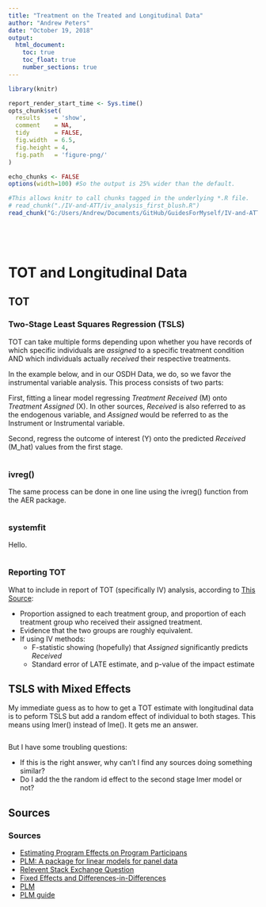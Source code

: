 ```yaml
---
title: "Treatment on the Treated and Longitudinal Data"
author: "Andrew Peters"
date: "October 19, 2018"
output: 
  html_document:
    toc: true
    toc_float: true
    number_sections: true
---
```


```r
library(knitr)
```

<!-- Set the report-wide options, and point to the external code file. -->
```r
report_render_start_time <- Sys.time()
opts_chunk$set(
  results    = 'show',
  comment    = NA,
  tidy       = FALSE,
  fig.width  = 6.5,
  fig.height = 4,
  fig.path   = 'figure-png/'
)

echo_chunks <- FALSE
options(width=100) #So the output is 25% wider than the default.

#This allows knitr to call chunks tagged in the underlying *.R file.
# read_chunk("./IV-and-ATT/iv_analysis_first_blush.R")
read_chunk("G:/Users/Andrew/Documents/GitHub/GuidesForMyself/IV-and-ATT/iv_analysis_first_blush.R")


```

<!-- Load 'sourced' R files.  Suppress the output when loading sources. -->
```r
```

<!-- Load R packages. Suppress the output when loading packages. -->
```r
```

<!-- Load any global functions and variables declared in the R file.  Suppress the output. -->
```r
```

<!-- Tweak the datasets.   -->
```r
```

TOT and Longitudinal Data {.tabset .tabset-fade}
=============================


TOT
-----------------------------
### Two-Stage Least Squares Regression (TSLS)

TOT can take multiple forms depending upon whether you have records of which specific individuals are *assigned* to a specific treatment condition AND which individuals actually *received* their respective treatments.  

In the example below, and in our OSDH Data, we do, so we favor the instrumental variable analysis. This process consists of two parts:

First, fitting a linear model regressing *Treatment Received* (M) onto *Treatment Assigned* (X). In other sources, *Received* is also referred to as the endogenous variable, and *Assigned* would be referred to as the Instrument or Instrumental variable. 

Second, regress the outcome of interest (Y) onto the predicted *Received* (M_hat) values from the first stage.

```r
```


### ivreg()

The same process can be done in one line using the ivreg() function from the AER package.
```r
```

### systemfit

Hello.
```r
```


###  Reporting TOT
What to include in report of TOT (specifically IV) analysis, according to [This Source](https://www.hhs.gov/ash/oah/sites/default/files/estimating-program-effects-on-program-participants-brief.pdf): 

  + Proportion assigned to each treatment group, and proportion of each treatment group who received their assigned treatment.
  + Evidence that the two groups are roughly equivalent. 
  + If using IV methods:
    + F-statistic showing (hopefully) that *Assigned* significantly predicts *Received*
    + Standard error of LATE estimate, and p-value of the impact estimate

TSLS with Mixed Effects
-----------------------------
My immediate guess as to how to get a TOT estimate with longitudinal data is to peform TSLS but add a random effect of individual to both stages. This means using lmer() instead of lme(). It gets me an answer. 

```r
```

But I have some troubling questions:

  + If this is the right answer, why can't I find any sources doing something similar?
  + Do I add the the random id effect to the second stage lmer model or not?
  

Sources
-----------------------------
### Sources
  
  + [Estimating Program Effects on Program Participans](https://www.hhs.gov/ash/oah/sites/default/files/estimating-program-effects-on-program-participants-brief.pdf)
  + [PLM: A package for linear models for panel data](https://cran.r-project.org/web/packages/plm/plm.pdf)
  + [Relevent Stack Exchange Question](https://stats.stackexchange.com/questions/159997/2sls-for-panel-data-in-r)
  + [Fixed Effects and Differences-in-Differences](https://static1.squarespace.com/static/59371c8ad1758ebe90723e40/t/5b085292758d46948e575dc3/1527272083029/strumpf+2017-DD+and+FE.pdf)
  + [PLM](https://cran.r-project.org/web/packages/plm/plm.pdf)
  + [PLM guide](https://cran.r-project.org/web/packages/plm/vignettes/plmPackage.html)


<!--  + [NCSS Intro to 2SLS](https://ncss-wpengine.netdna-ssl.com/wp-content/themes/ncss/pdf/Procedures/NCSS/Two-Stage_Least_Squares.pdf) -->

